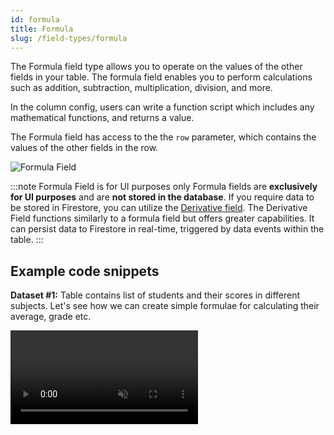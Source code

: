 ```yaml
---
id: formula
title: Formula
slug: /field-types/formula
---
```



The Formula field type allows you to operate on the values of the other fields in your table. The formula field enables you to perform calculations such as addition, subtraction, multiplication, division, and more.

In the column config, users can write a function script which includes any mathematical functions, and returns a value. 

The Formula field has access to the the `row` parameter, which contains the values of the other fields in the row.

<img src={formula1} alt="Formula Field" />

:::note Formula Field is for UI purposes only
Formula fields are **exclusively for UI purposes** and are **not stored in the database**. If you require data to be stored in Firestore, you can utilize the [Derivative field](./derivative). The Derivative Field functions similarly to a formula field but offers greater capabilities. It can persist data to Firestore in real-time, triggered by data events within the table.
:::

## Example code snippets

**Dataset #1:** Table contains list of students and their scores in different subjects.
Let's see how we can create simple formulae for calculating their average, grade etc.

<Video url={videoUrl} playing loop muted playsinline controls />

### Add numbers and find average
This field will calculate and store the aggregate score of the student.
- **Field Type**: Formula
- **Listener Fields**: The three score fields.
- **Output Field Type**: Number
- **Formula**: 

```js
const formula:Formula = async ({ row })=> {
    const sum = row.subject1 + row.subject2 + row.subject3
    const avg = sum/3
    return avg;
}
```

### Percentage
This field will calculate and store the percentage of the student.
- **Field Type**: Formula
- **Listener Fields**: The three score fields.
- **Output Field Type**: Percentage
- **Formula**: 
    ```js
    const formula:Formula = async ({ row })=> {
        const sum = row.subject1 + row.subject2 + row.subject3
        const avg = sum/3;
        const percentage = avg/100;
        return percentage
    }
    ```

### If-Then-Else
This field will calculate and store the grade of the student.
- **Field Type**: Formula
- **Listener Fields**: The three score fields.
- **Output Field Type**: Short Text
- **Formula**: 
```js
const formula:Formula = async ({ row })=> {
    const sum = row.subject1 + row.subject2 + row.subject3
    const avg = sum/3;
    if(avg>=90){
        return "O"
    }
    else if(avg>=80 && avg<90){
        return "A"
    }
    else if(avg>=70 && avg<80){
        return "B"
    }
    else if(avg>=60 && avg<70){
        return "C"
    }
    else if(avg>=50 && avg<60){
        return "D"
    }
    else if(avg>=40 && avg<50){
        return "E"
    }
    else{
        return "F"
    }
}
```

### Check for greater than, less than or equal to
This is a formula field which will calculate and store the result of the student, whether he passed or failed.
- **Field Type**: Formula
- **Listener Fields**: The three score fields.
- **Output Field Type**: Short Text
- **Formula**: 
```js
    const formula:Formula = async ({ row })=> {
        const avg = (row.subject1 + row.subject2 + row.subject3)/3
        return avg >= 40 ? "Pass" : "Fail"
    }
```

<hr />

**Dataset #2:** String Concatenation

Let's see how we can utilize the formula field to concatenate strings.

<Video url={videoUrl2} playing loop muted playsinline controls />

### Concatenate strings
This field will concatenate the two strings and store them as a single string.
- **Field Type**: Formula
- **Listener Fields**: The two string (Short/Long Text) fields.
- **Output Field Type**: Long Text
- **Formula**: 

```js
const formula:Formula = async ({ row })=> {
  if(row.string1==undefined && row.string2==undefined){
    return "Fields empty!"
  }
  else if(row.string1==undefined){
    return row.string2
  }
  else if(row.string2==undefined){
    return row.string1
  }
  return row.string1 + " " + row.string2
}

}
```
